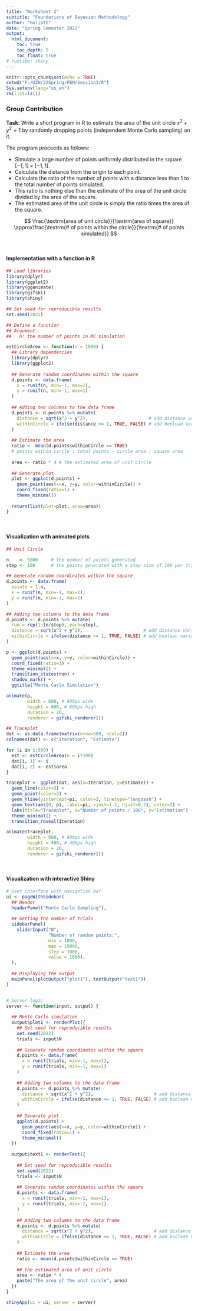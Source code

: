 ```yaml
---
title: "Worksheet 2"
subtitle: "Foundations of Bayesian Methodology"
author: "Goliath"
date: "Spring Semester 2022"
output: 
  html_document:
    toc: true
    toc_depth: 5
    toc_float: true
# runtime: shiny
---
```


```r
knitr::opts_chunk$set(echo = TRUE)
setwd("F:/UZH/22Spring/FBM/Session3/R")
Sys.setenv(lang="us_en")
rm(list=ls())
```

### Group Contribution

**Task:** Write a short program in R to estimate the area of the unit circle $x^2+y^2=1$ by randomly dropping points (independent Monte Carlo sampling) on it.

The program proceeds as follows:

* Simulate a large number of points uniformly distributed in the square $[-1,1]\times[-1,1]$.
* Calculate the distance from the origin to each point.
* Calculate the ratio of the number of points with a distance less than 1 to the total number of points simulated.
* This ratio is nothing else than the estimate of the area of the unit circle divided by the area of the square.
* The estimated area of the unit circle is simply the ratio times the area of the square.

$$
\frac{\textrm{area of unit circle}}{\textrm{area of square}}
\approx\frac{\textrm{# of points within the circle}}{\textrm{# of points simulated}}
$$

$~$

#### Implementation with a function in R

```r
## Load libraries
library(dplyr)
library(ggplot2)
library(gganimate)
library(gifski)
library(shiny)
```

```r
## Set seed for reproducible results
set.seed(2022)

## Define a function
## Argument:
##   n: the number of points in MC simulation

estCircleArea <- function(n = 1000) {
  ## Library dependencies
  library(dplyr)
  library(ggplot2)
  
  ## Generate random coordinates within the square
  d.points <- data.frame(
    x = runif(n, min=-1, max=1),
    y = runif(n, min=-1, max=1)
  )
  
  ## Adding two columns to the data frame
  d.points <- d.points %>% mutate(
    distance = sqrt(x^2 + y^2),                       # add distance variable
    withinCircle = ifelse(distance <= 1, TRUE, FALSE) # add boolean variable
  )
  
  ## Estimate the area
  ratio <- mean(d.points$withinCircle == TRUE) 
  # points within circle : total points ~ circle area : square area
  
  area <- ratio * 4 # the estimated area of unit circle
  
  ## Generate plot
  plot <- ggplot(d.points) + 
    geom_point(aes(x=x, y=y, color=withinCircle)) +
    coord_fixed(ratio=1) + 
    theme_minimal()
  
  return(list(plot=plot, area=area))
}
```

$~$

#### Visualization with animated plots

```r
## Unit Circle

n    <- 5000     # the number of points generated
step <- 100      # the points generated with a step size of 100 per frame

## Generate random coordinates within the square
d.points <- data.frame(
  points = 1:n, 
  x = runif(n, min=-1, max=1),
  y = runif(n, min=-1, max=1)
)

## Adding two columns to the data frame
d.points <- d.points %>% mutate(
  run = rep(1:(n/step), each=step), 
  distance = sqrt(x^2 + y^2),                       # add distance variable
  withinCircle = ifelse(distance <= 1, TRUE, FALSE) # add boolean variable
)

p <- ggplot(d.points) + 
  geom_point(aes(x=x, y=y, color=withinCircle)) +
  coord_fixed(ratio=1) + 
  theme_minimal() + 
  transition_states(run) + 
  shadow_mark() + 
  ggtitle("Monte Carlo Simulation")

animate(p, 
        width = 600, # 600px wide
        height = 600, # 600px high
        duration = 20,
        renderer = gifski_renderer())
```


```r
## Traceplot
dat <- as.data.frame(matrix(nrow=500, ncol=2))
colnames(dat) <- c("Iteration", "Estimate")

for (i in 1:500) {
  est <- estCircleArea(n = i*100)
  dat[i, 1] <- i
  dat[i, 2] <- est$area
}

traceplot <- ggplot(dat, aes(x=Iteration, y=Estimate)) + 
  geom_line(color=3) + 
  geom_point(color=3) + 
  geom_hline(yintercept=pi, color=2, linetype="longdash") +
  geom_text(aes(0, pi, label=pi, vjust=1.2, hjust=0.2), color=2) + 
  labs(title="Traceplot", x="Number of points / 100", y="Estimation") + 
  theme_minimal() + 
  transition_reveal(Iteration)

animate(traceplot, 
        width = 600, # 600px wide
        height = 400, # 400px high
        duration = 20,
        renderer = gifski_renderer())
```

$~$

#### Visualization with interactive Shiny

```r
# User interface with navigation bar
ui <- pageWithSidebar(
  ## Header
  headerPanel("Monte Carlo Sampling"),
  
  ## Getting the number of trials
  sidebarPanel(
    sliderInput("N",
                "Number of random points:",
                min = 1000,
                max = 19000,
                step = 1000,
                value = 1000),
  ),
  
  ## Displaying the output
  mainPanel(plotOutput("plot1"), textOutput("text1"))
)


# Server logic
server <- function(input, output) {
  
  ## Monte Carlo simulation
  output$plot1 <- renderPlot({
    ## Set seed for reproducible results
    set.seed(2022)
    trials <- input$N
    
    ## Generate random coordinates within the square
    d.points <- data.frame(
      x = runif(trials, min=-1, max=1),
      y = runif(trials, min=-1, max=1)
    )
    
    ## Adding two columns to the data frame
    d.points <- d.points %>% mutate(
      distance = sqrt(x^2 + y^2),                       # add distance variable
      withinCircle = ifelse(distance <= 1, TRUE, FALSE) # add boolean variable
    )
    
    ## Generate plot
    ggplot(d.points) + 
      geom_point(aes(x=x, y=y, color=withinCircle)) +
      coord_fixed(ratio=1) + 
      theme_minimal()
  })
  
  output$text1 <- renderText({
    
    ## Set seed for reproducible results
    set.seed(2022)
    trials <- input$N
    
    ## Generate random coordinates within the square
    d.points <- data.frame(
      x = runif(trials, min=-1, max=1),
      y = runif(trials, min=-1, max=1)
    )
    
    ## Adding two columns to the data frame
    d.points <- d.points %>% mutate(
      distance = sqrt(x^2 + y^2),                       # add distance variable
      withinCircle = ifelse(distance <= 1, TRUE, FALSE) # add boolean variable
    )
    
    ## Estimate the area
    ratio <- mean(d.points$withinCircle == TRUE) 
    
    ## the estimated area of unit circle
    area <- ratio * 4 
    paste("The area of the unit circle", area)
  })
}

shinyApp(ui = ui, server = server)
```

